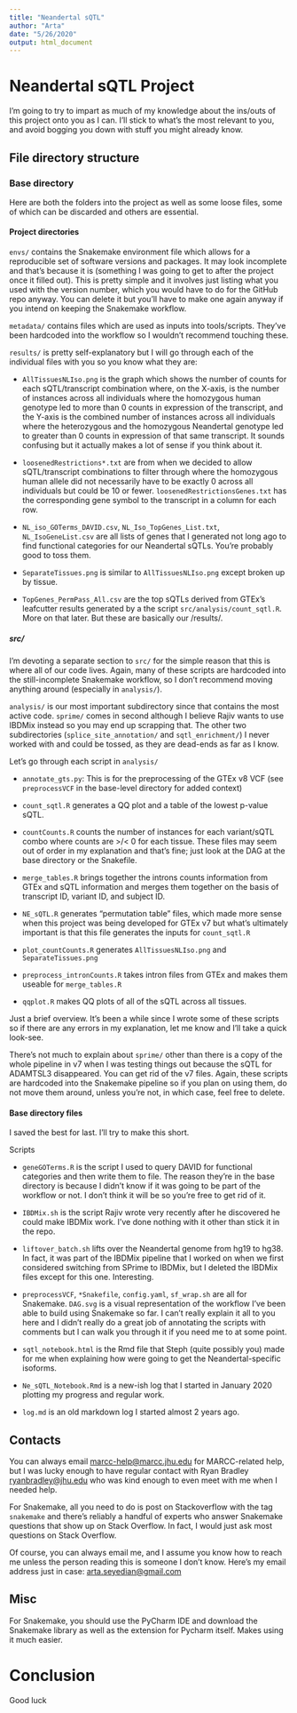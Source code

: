 ```yaml
---
title: "Neandertal sQTL"
author: "Arta"
date: "5/26/2020"
output: html_document
---
```


# Neandertal sQTL Project

I'm going to try to impart as much of my knowledge about the ins/outs of this project onto you as I can. I'll stick to what's the most relevant to you, and avoid bogging you down with stuff you might already know.

## File directory structure

### Base directory

Here are both the folders into the project as well as some loose files, some of which can be discarded and others are essential.

#### Project directories

`envs/` contains the Snakemake environment file which allows for a reproducible set of software versions and packages. It may look incomplete and that's because it is (something I was going to get to after the project once it filled out). This is pretty simple and it involves just listing what you used with the version number, which you would have to do for the GitHub repo anyway. You can delete it but you'll have to make one again anyway if you intend on keeping the Snakemake workflow.

`metadata/` contains files which are used as inputs into tools/scripts. They've been hardcoded into the workflow so I wouldn't recommend touching these.

`results/` is pretty self-explanatory but I will go through each of the individual files with you so you know what they are:

* `AllTissuesNLIso.png` is the graph which shows the number of counts for each sQTL/transcript combination where, on the X-axis, is the number of instances across all individuals where the homozygous human genotype led to more than 0 counts in expression of the transcript, and the Y-axis is the combined number of instances across all individuals where the heterozygous and the homozygous Neandertal genotype led to greater than 0 counts in expression of that same transcript. It sounds confusing but it actually makes a lot of sense if you think about it.

* `loosenedRestrictions*.txt` are from when we decided to allow sQTL/transcript combinations to filter through where the homozygous human allele did not necessarily have to be exactly 0 across all individuals but could be 10 or fewer. `loosenedRestrictionsGenes.txt` has the corresponding gene symbol to the transcript in a column for each row.

* `NL_iso_GOTerms_DAVID.csv`, `NL_Iso_TopGenes_List.txt`, `NL_IsoGeneList.csv` are all lists of genes that I generated not long ago to find functional categories for our Neandertal sQTLs. You're probably good to toss them. 

* `SeparateTissues.png` is similar to `AllTissuesNLIso.png` except broken up by tissue.

* `TopGenes_PermPass_All.csv` are the top sQTLs derived from GTEx's leafcutter results generated by a the script `src/analysis/count_sqtl.R`. More on that later. But these are basically our /results/. 

##### src/

I'm devoting a separate section to `src/` for the simple reason that this is where all of our code lives. Again, many of these scripts are hardcoded into the still-incomplete Snakemake workflow, so I don't recommend moving anything around (especially in `analysis/`). 

`analysis/` is our most important subdirectory since that contains the most active code. `sprime/` comes in second although I believe Rajiv wants to use IBDMix instead so you may end up scrapping that. The other two subdirectories (`splice_site_annotation/` and `sqtl_enrichment/`) I never worked with and could be tossed, as they are dead-ends as far as I know.

Let's go through each script in `analysis/`

* `annotate_gts.py`: This is for the preprocessing of the GTEx v8 VCF (see `preprocessVCF` in the base-level directory for added context)

* `count_sqtl.R` generates a QQ plot and a table of the lowest p-value sQTL. 

* `countCounts.R` counts the number of instances for each variant/sQTL combo where counts are >/< 0 for each tissue. These files may seem out of order in my explanation and that's fine; just look at the DAG at the base directory or the Snakefile.

* `merge_tables.R` brings together the introns counts information from GTEx and sQTL information and merges them together on the basis of transcript ID, variant ID, and subject ID. 

* `NE_sQTL.R` generates "permutation table" files, which made more sense when this project was being developed for GTEx v7 but what's ultimately important is that this file generates the inputs for `count_sqtl.R`

* `plot_countCounts.R` generates `AllTissuesNLIso.png` and `SeparateTissues.png`

* `preprocess_intronCounts.R` takes intron files from GTEx and makes them useable for `merge_tables.R`

* `qqplot.R` makes QQ plots of all of the sQTL across all tissues.

Just a brief overview. It's been a while since I wrote some of these scripts so if there are any errors in my explanation, let me know and I'll take a quick look-see. 

There's not much to explain about `sprime/` other than there is a copy of the whole pipeline in v7 when I was testing things out because the sQTL for ADAMTSL3 disappeared. You can get rid of the v7 files. Again, these scripts are hardcoded into the Snakemake pipeline so if you plan on using them, do not move them around, unless you're not, in which case, feel free to delete.

#### Base directory files

I saved the best for last. I'll try to make this short. 

Scripts

* `geneGOTerms.R` is the script I used to query DAVID for functional categories and then write them to file. The reason they're in the base directory is because I didn't know if it was going to be part of the workflow or not. I don't think it will be so you're free to get rid of it.

* `IBDMix.sh` is the script Rajiv wrote very recently after he discovered he could make IBDMix work. I've done nothing with it other than stick it in the repo.

* `liftover_batch.sh` lifts over the Neandertal genome from hg19 to hg38. In fact, it was part of the IBDMix pipeline that I worked on when we first considered switching from SPrime to IBDMix, but I deleted the IBDMix files except for this one. Interesting. 

* `preprocessVCF`, `*Snakefile`, `config.yaml`, `sf_wrap.sh` are all for Snakemake. `DAG.svg` is a visual representation of the workflow I've been able to build using Snakemake so far. I can't really explain it all to you here and I didn't really do a great job of annotating the scripts with comments but I can walk you through it if you need me to at some point. 

* `sqtl_notebook.html` is the Rmd file that Steph (quite possibly you) made for me when explaining how were going to get the Neandertal-specific isoforms.

* `Ne_sQTL_Notebook.Rmd` is a new-ish log that I started in January 2020 plotting my progress and regular work.

* `log.md` is an old markdown log I started almost 2 years ago.

## Contacts

You can always email <marcc-help@marcc.jhu.edu> for MARCC-related help, but I was lucky enough to have regular contact with Ryan Bradley <ryanbradley@jhu.edu> who was kind enough to even meet with me when I needed help.

For Snakemake, all you need to do is post on Stackoverflow with the tag `snakemake` and there's reliably a handful of experts who answer Snakemake questions that show up on Stack Overflow. In fact, I would just ask most questions on Stack Overflow.

Of course, you can always email me, and I assume you know how to reach me unless the person reading this is someone I don't know. Here's my email address just in case: <arta.seyedian@gmail.com>

## Misc

For Snakemake, you should use the PyCharm IDE and download the Snakemake library as well as the extension for Pycharm itself. Makes using it much easier. 

# Conclusion

Good luck